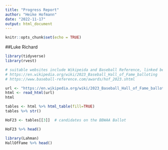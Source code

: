 ```yaml
---
title: "Progress Report"
author: "Heike Hofmann"
date: "2022-11-17"
output: html_document
---
```


```r
knitr::opts_chunk$set(echo = TRUE)
```

##Luke Richard


```r
library(tidyverse)
library(rvest)

# suitable websites include Wikipeida and Baseball Reference, linked below
# https://en.wikipedia.org/wiki/2023_Baseball_Hall_of_Fame_balloting
# https://www.baseball-reference.com/awards/hof_2023.shtml

url <- "https://en.wikipedia.org/wiki/2023_Baseball_Hall_of_Fame_balloting"
html <- read_html(url)
html

tables <- html %>% html_table(fill=TRUE)
tables %>% str()

HoF23 <- tables[[3]]  # candidates on the BBWAA Ballot

HoF23 %>% head()

library(Lahman)
HallOfFame %>% head()



```

